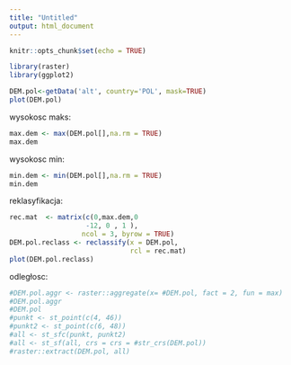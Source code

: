 ---
title: "Untitled"
output: html_document
---

```{r setup, include=FALSE}
knitr::opts_chunk$set(echo = TRUE)
```

```{r}
library(raster)
library(ggplot2)
```


```{r cars}
DEM.pol<-getData('alt', country='POL', mask=TRUE)
plot(DEM.pol)
```

wysokosc maks:

```{r}
max.dem <- max(DEM.pol[],na.rm = TRUE)
max.dem
```

wysokosc min:

```{r}
min.dem <- min(DEM.pol[],na.rm = TRUE)
min.dem
```

reklasyfikacja:

```{r}
rec.mat  <- matrix(c(0,max.dem,0
                   -12, 0 , 1 ),
                  ncol = 3, byrow = TRUE)
DEM.pol.reclass <- reclassify(x = DEM.pol,
                              rcl = rec.mat)
plot(DEM.pol.reclass)
```

odległosc:

```{r}
#DEM.pol.aggr <- raster::aggregate(x= #DEM.pol, fact = 2, fun = max)
#DEM.pol.aggr
#DEM.pol
#punkt <- st_point(c(4, 46))
#punkt2 <- st_point(c(6, 48))
#all <- st_sfc(punkt, punkt2)
#all <- st_sf(all, crs = crs = #str_crs(DEM.pol))
#raster::extract(DEM.pol, all)
```
